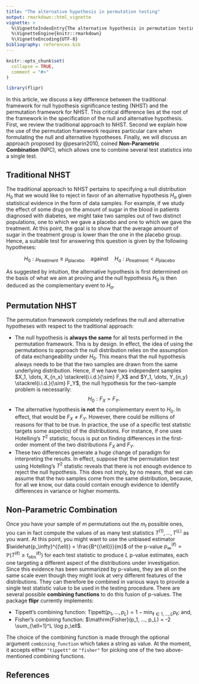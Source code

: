 ```yaml
---
title: "The alternative hypothesis in permutation testing"
output: rmarkdown::html_vignette
vignette: >
  %\VignetteIndexEntry{The alternative hypothesis in permutation testing}
  %\VignetteEngine{knitr::rmarkdown}
  %\VignetteEncoding{UTF-8}
bibliography: references.bib
---
```


```r
knitr::opts_chunk$set(
  collapse = TRUE,
  comment = "#>"
)
```

```r
library(flipr)
```

In this article, we discuss a key difference between the traditional
framework for null hypothesis significance testing (NHST) and the
permutation framework for NHST. This critical difference lies at the
root of the framework in the specification of the null and alternative
hypothesis. First, we review the traditional approach to NHST. Second we
explain how the use of the permutation framework requires particular
care when formulating the null and alternative hypotheses. Finally, we
will discuss an approach proposed by @pesarin2010, coined
**Non-Parametric Combination** (NPC), which allows one to combine
several test statistics into a single test.

## Traditional NHST

The traditional approach to NHST pertains to specifying a null
distribution $H_0$ that we would like to reject in favor of an
alternative hypothesis $H_a$ given statistical evidence in the form of
data samples. For example, if we study the effect of some drug on the
amount of sugar in the blood in patients diagnosed with diabetes, we
might take two samples out of two distinct populations, one to which we
gave a placebo and one to which we gave the treatment. At this point,
the goal is to show that the average amount of sugar in the treatment
group is lower than the one in the placebo group. Hence, a suitable test
for answering this question is given by the following hypotheses:

$$
H_0: \mu_\mathrm{treatment} \ge \mu_\mathrm{placebo} \quad \mbox{against} \quad H_a: \mu_\mathrm{treatment} < \mu_\mathrm{placebo}
$$

As suggested by intuition, the alternative hypothesis is first
determined on the basis of what we aim at proving and the null
hypothesis $H_0$ is then deduced as the complementary event to $H_a$.

## Permutation NHST

The permutation framework completely redefines the null and alternative
hypotheses with respect to the traditional approach:

-   The null hypothesis is **always the same** for all tests performed
    in the permutation framework. This is by design. In effect, the idea
    of using the permutations to approach the null distribution relies
    on the assumption of data exchangeability under $H_0$. This means
    that the null hypothesis always needs to be that the two samples are
    drawn from the same underlying distribution. Hence, if we have two
    independent samples
    $X_1, \dots, X_{n_x} \stackrel{i.i.d.}{\sim} F_X$ and
    $Y_1, \dots, Y_{n_y} \stackrel{i.i.d.}{\sim} F_Y$, the null
    hypothesis for the two-sample problem is necessarily:
    $$ H_0: F_X = F_Y. $$
-   The alternative hypothesis **is not** the complementary event to
    $H_0$. In effect, that would be $F_X \neq F_Y$. However, there could
    be millions of reasons for that to be true. In practice, the use of
    a specific test statistic targets some aspect(s) of the
    distributions. For instance, if one uses Hotelling's $T^2$
    statistic, focus is put on finding differences in the first-order
    moment of the two distributions $F_X$ and $F_Y$.
-   These two differences generate a huge change of paradigm for
    interpreting the results. In effect, suppose that the permutation
    test using Hotelling's $T^2$ statistic reveals that there is not
    enough evidence to reject the null hypothesis. This does not imply,
    by no means, that we can assume that the two samples come from the
    same distribution, because, for all we know, our data could contain
    enough evidence to identify differences in variance or higher
    moments.

## Non-Parametric Combination

Once you have your sample of $m$ permutations out the $m_t$ possible
ones, you can in fact compute the values of as many test statistics
$T^{(1)}, \dots, T^{(L)}$ as you want. At this point, you might want to
use the unbiased estimator
$\widehat{p_\infty}^{(\ell)} = \frac{B^{(\ell)}}{m}$ of the p-value
$p_\infty^{(\ell)} = \mathbb{P} \left( T^{(\ell)} \ge t_\mathrm{obs}^{(\ell)} \right)$
for each test statistic to produce $L$ p-value estimates, each one
targeting a different aspect of the distributions under investigation.
Since this evidence has been summarized by p-values, they are all on the
same scale even though they might look at very different features of the
distributions. They can therefore be combined in various ways to provide
a single test statistic value to be used in the testing procedure. There
are several possible **combining functions** to do this fusion of
p-values. The package **flipr** currently implements:

-   Tippett's combining function:
    $\mathrm{Tippett}(p_1, …, p_L) = 1 - \min_{\ell \in 1, \dots, L} p_\ell$;
    and,
-   Fisher's combining function:
    $\mathrm{Fisher}(p_1, …, p_L) = -2 \sum_{\ell=1}^L \log p_\ell$.

The choice of the combining function is made through the optional
argument `combining_function` which takes a string as value. At the
moment, it accepts either `"tippett"` or `"fisher"` for picking one of
the two above-mentioned combining functions.

## References
